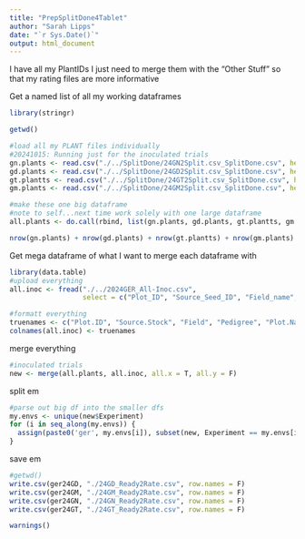 ```yaml
---
title: "PrepSplitDone4Tablet"
author: "Sarah Lipps"
date: "`r Sys.Date()`"
output: html_document
---
```


I have all my PlantIDs I just need to merge them with the "Other Stuff" 
so that my rating files are more informative

Get a named list of all my working dataframes
```r
library(stringr)

getwd()

#load all my PLANT files individually
#20241015: Running just for the inoculated trials
gn.plants <- read.csv("./../SplitDone/24GN2Split.csv_SplitDone.csv", header = T)
gd.plants <- read.csv("./../SplitDone/24GD2Split.csv_SplitDone.csv", header = T)
gt.plantts <- read.csv("./../SplitDone/24GT2Split.csv_SplitDone.csv", header = T)
gm.plants <- read.csv("./../SplitDone/24GM2Split.csv_SplitDone.csv", header = T)

#make these one big dataframe
#note to self...next time work solely with one large dataframe
all.plants <- do.call(rbind, list(gn.plants, gd.plants, gt.plantts, gm.plants))

nrow(gn.plants) + nrow(gd.plants) + nrow(gt.plantts) + nrow(gm.plants) == nrow(all.plants)
```


Get mega dataframe of what I want to merge each dataframe with
```r
library(data.table)
#upload everything
all.inoc <- fread("./../2024GER_All-Inoc.csv",
                  select = c("Plot_ID", "Source_Seed_ID", "Field_name", "Pedigree", "Plot_Name", "Row", "Range", "Plot", "Block", "Rep"))

#formatt everything
truenames <- c("Plot.ID", "Source.Stock", "Field", "Pedigree", "Plot.Name", "Row", "Range", "Plot", "Block", "Rep")
colnames(all.inoc) <- truenames
```

merge everything
```r
#inoculated trials
new <- merge(all.plants, all.inoc, all.x = T, all.y = F)
```

split em
```r
#parse out big df into the smaller dfs
my.envs <- unique(new$Experiment)
for (i in seq_along(my.envs)) {
  assign(paste0('ger', my.envs[i]), subset(new, Experiment == my.envs[i]))
}
```

save em
```r
#getwd()
write.csv(ger24GD, "./24GD_Ready2Rate.csv", row.names = F)
write.csv(ger24GM, "./24GM_Ready2Rate.csv", row.names = F)
write.csv(ger24GN, "./24GN_Ready2Rate.csv", row.names = F)
write.csv(ger24GT, "./24GT_Ready2Rate.csv", row.names = F)

warnings()
```


